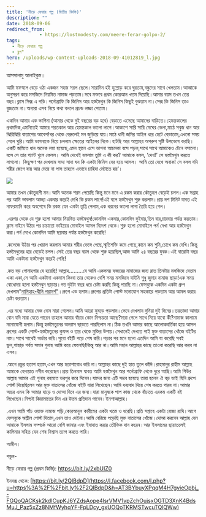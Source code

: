 ```yaml
---
title: 'নীড়ে ফেরার গল্প (দ্বিতীয় কিস্তি)'
description: ""
date: 2018-09-06
redirect_from: 
            - https://lostmodesty.com/neere-ferar-golpo-2/
tags: 
  - নীড়ে ফেরার গল্প
  - ব্লগ"
hero: /uploads/wp-content-uploads-2018-09-41012819_l.jpg
---
```

আসসালামু আলাইকুম।

আমি মফস্বলে বেড়ে ওঠা একজন সহজ সরল ছেলে।সারাদিন হই হুল্লোড় করে ঘুরতাম,বন্ধুদের সাথে খেলতাম।আব্বাকে অনুসরণ করে মসজিদে নিয়মিত নামাজ পড়তাম।সবে মক্তবে প্রথম কোরআন খতম দিয়েছি।আমার বয়স তখন তের বছর।ক্লাস সিক্স এ পড়ি।পর্নোগ্রাফি কি জিনিস আর হস্তমৈথুন কি জিনিস কিছুই বুঝতাম না।সেক্স কি জিনিস তাও বুজতাম না।অন্যরা এসব নিয়ে কথা বললে প্রচন্ড লজ্জা পেতাম।

একদিন আমার এক ভাগিনা (আমার থেকে দুই বছরের বড় হবে) বেড়াতে এসেছে আমাদের বাড়িতে।হেমন্তকালের প্রথমদিক,এমনিতেই আমার শরতকাল আর হেমন্তকাল ভালো লাগে।আকাশে সারি সারি মেঘের ভেলা,মাঠে সবুজ ধান আর ঝিরিঝিরি বাতাশের আবেশ!ঘর থেকে বেরুলেই মন জুড়িয়ে যায়।মাঠে ধানী জমির আইল ধরে হেটে বেড়াতাম,এখনো সময় পেলে ঘুরি।আমি ভাগনাকে নিয়ে চললাম ক্ষেতের আইলের দিকে।হাটছি আর আল্লাহর অপরুপ সৃষ্টি উপভোগ করছি।একটি জমিতে ধান অনেক লম্বা হয়েছে,এমন স্থানে এসে ভাগনা আচমকা বসে পড়ল,সাথে সাথে আমাকেও টেনে বসালো।বসে সে তার প্যান্ট খুলে ফেলল। আমি দেখেই বললাম তুমি এ কী কর? আমাকে বলল, ‘দেখ!’ সে হস্তমৈথুন করতে লাগলো। কিছুক্ষণ পর দেখলাম সাদা সাদা ঘন কি একটা জিনিস বের হয়ে আসল। আমি তো দেখে অবাক! সে বলল যদি শরীর জেগে যায় আর মেয়ে না পাস তাহলে এভাবে চাহিদা মেটাতে হয়’।

![](uploads/wp-content-uploads-2018-09-Capture-300x152.png)

আমার তখন কৌতুহলী মন।আমি অনেক শরম পেয়েছি কিন্তু মনে মনে এ রকম করার কৌতুহল বেড়েই চলল।এক সপ্তাহ পর আমি ভাবলাম আচ্ছা একবার করেই দেখি কি রকম লাগে!এই বলে হস্তমৈথুন শুরু করলাম।প্রায় দশ মিনিট যাবত এই নাফরমানি করে অবশেষে কি রকম যেন একটা তৃপ্তি পেলাম,এক ধরনের ভালো লাগা তৈরি হয়ে গেল।

.এরপর থেকে যে শুরু হলো আমার নিয়মিত হস্তমৈথুন!কোনদিন একবার,কোনদিন দুইবার,তিন বার,চারবার পর্যন্ত করতাম।ক্লাস নাইনে উঠার পর চাচাতো ভাইয়ের মোবাইল আসল বিদেশ থেকে।শুরু হলো মোবাইলে পর্ন দেখা আর হস্তমৈথুন করা।পর্ন দেখে কোনদিন আমি ছয়বার পর্যন্ত হস্তমৈথুন করেছি!

.কলেজে উঠার পর খেয়াল করলাম আমার শরীর ভেঙ্গে গেছে,স্মৃতিশক্তি কমে গেছে,কানে কম শুনি,চোখে কম দেখি।কিন্তু হস্তমৈথুনের হার বেড়েই চলল।সেই তের বছর বয়স থেকে শুরু হয়েছিল,আজ আমি ২৪ বছরের যুবক।এই বারোটা বছর আমি একটানা হস্তমৈথুন করেই গেছি!

.কত বড় গোনাহগার যে হয়েছি! আল্লাহ.........যে আমি একসময় ফজরের নামাজের জন্য রাত তিনটায় মসজিদে যেতাম একা একা,সে আমি একটানা একমাস কিংবা তার থেকেও বেশি সময় মসজিদে যাইনি শুধু জুমার নামাজ ছাড়া!এক সময় বোধোদয় হলো হস্তমৈথুন ছাড়ার।গত দুইটা বছর ধরে চেষ্টা করছি কিন্তু পারছি না।ফেসবুকে একদিন একটা গ্রুপ দেখলাম"[নাসিহাহ-দ্বীনি পরামর্শ"](https://www.facebook.com/groups/naseehah/?fb_dtsg_ag=Adw5E9HPl4xosKYgtFiHe-paAtKykvYSV3OQB26c2i7Kqw%3AAdx8uRPrAKRKLLWUddDTIA-GP5XP9GEK6KZXnTBzy42eiw)।গ্রুপে এড হলাম।গ্রুপের প্রতিটা পোস্ট মনোযোগ সহকারে পড়তাম আর আমল করার চেষ্টা করতাম।

.এর মধ্যে আমার মেজ বোন মারা গেলেন।আমি আরো মুষড়ে পড়লাম।ভেবে দেখলাম দুনিয়া দুই দিনের।তরতাজা আমার বোন যদি মারা যেতে পারেন তাহলে আমার বাঁচার কোন নিশ্চয়তা আছে?মারা গেলে সাথে নিয়ে যাবো কী?নামাজ কালামে মনোযোগী হলাম।কিন্তু হস্তমৈতুনের অভ্যাস ছাড়তে পারছিলাম না।ঠিক তখনি আমার কাছে আলোকবর্তিকা হয়ে আসল গ্রুপের একটি পোস্ট-হস্তমৈতুনের কুফল ও তার থেকে মুক্তির উপায়।সেখানেই দেখতে পাই মুক্ত বাতাসের খোঁজে বইটির নাম।সাথে সাথেই অর্ডার করি।পুরো বইটি পড়ে শেষ করি।পড়ার পর মনে হলো এতদিন আমি যা করেছি সবই ভুল,পাহাড় পর্বত সমান গুনাহ আমি করে ফেলেছি!কিন্তু আর না।আমি মহান আল্লাহর কাছে তাওবা করেছি আর করব না এসব।

.আগে প্রচুর হতাশ হতাম,এখন আর হতাশাবোধ করি না।আল্লাহর কাছে দুই হাত তুলে কাঁদি।রাহমানুর রাহীম আল্লাহ আমাকে হেদায়াত নসীব করেছেন।প্রায় তিনমাস যাবত আমি হস্তমৈথুন আর পর্নোগ্রাফি থেকে দুরে আছি।আমি শিউর আল্লাহ আমার এই গুনাহ রহমতে ভরপুর করে দিবেন।যাদের জন্য এটি সম্ভব হয়েছে তারা হলেন ঐ বড় ভাই যিনি গ্রুপে পোস্ট দিয়েছিলেন আর মুক্ত বাতাসের খোঁজে বইটি যারা লিখেছেন।আমি ধন্যবাদ দিয়ে শেষ করতে পারব না।আমার অন্তর এমন কি আমার হাড়ে ও দোআ দিবে এর জন্য।যারা মানুষকে পাপ কাজ থেকে বাঁচাতে এরকম একটি বই লিখেছেন।নিশ্চই কিয়ামাতের দিন এর উত্তম প্রতিদান পাবেন।ইনশাআল্লাহ।

.এখন আমি পাঁচ ওয়াক্ত নামাজ পড়ি,কোরআনুল কারীমের একটা খতম ও ধরেছি।প্রতি সপ্তাহে একটা রোজা রাখি।আগে ফেসবুকে অশ্লীল পোস্ট দিতাম,এখন তাও দেইনা।আমি বেরিয়ে পড়েছি মুক্ত বাতাসের খোঁজে।দোআ করবেন আল্লাহ যেন আমাকে ইসলাম সম্পর্কে আরো বেশি জানার এবং ইবাদাত করার তৌফিক দান করেন।আর ইসলামের ছায়াতলেই কালিমার সহিত যেন শেষ নিশ্বাস ত্যাগ করতে পারি।

আমীন।

পড়ুন-

নীড়ে ফেরার গল্প (প্রথম কিস্তি): <https://bit.ly/2xbUIZ0>

ইনবক্স থেকে: [https://bit.ly/2QlBdpD](https://l.facebook.com/l.php?u=https%3A%2F%2Fbit.ly%2F2QlBdpD&h=AT3BYbuyXPqqM4H7gvieOpbj_-FGQoQACKsk2kdICupKJ6YZdsAope4lsrVMV1vpZchOujsxOGTD3XnK4BdsMuJ_Paz5xZz8NMfWyhqYF-FpLDcy_gxUOQoTKRMSTwcuTQlQWw)
